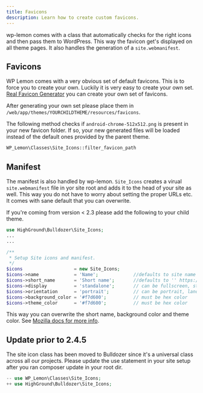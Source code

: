 ```yaml
---
title: Favicons
description: Learn how to create custom favicons.
---
```

wp-lemon comes with a class that automatically checks for the right icons and then pass them to WordPress. This way the favicon get's displayed on all theme pages. It also handles the generation of a  `site.webmanifest`.

## Favicons

WP Lemon comes with a very obvious set of default favicons. This is to force you to create your own. Luckily it is very easy to create your own set. [Real Favicon Generator](https://realfavicongenerator.net/) you can create your own set of favicons.

After generating your own set please place them in `/web/app/themes/YOURCHILDTHEME/resources/favicons`.

The following method checks if `android-chrome-512x512.png` is present in your new favicon folder. If so, your new generated files will be loaded instead of the default ones provided by the parent theme.

```php
WP_Lemon\Classes\Site_Icons::filter_favicon_path
```

## Manifest
The manifest is also handled by wp-lemon. `Site_Icons` creates a virual `site.webmanifest` file in yor site root and adds it to the head of your site as well. This way you do not have to worry about setting the proper URLs etc. It comes with sane default that you can overwrite.

If you're coming from version < 2.3 please add the following to your child theme.

```php title=library/child-setup.php lineNumbers=true
use HighGround\Bulldozer\Site_Icons;
...
...

/**
 * Setup Site icons and manifest.
 */
$icons                   = new Site_Icons;
$icons->name             = 'Name';             //defaults to site name
$icons->short_name       = 'Short name';       //defaults to '' https://developer.mozilla.org/en-US/docs/Web/Manifest/short_name
$icons->display          = 'standalone';       // can be fullscreen, standalone, minimal-ui, browser
$icons->orientation      = 'portrait';         // can be portrait, landscape, any
$icons->background_color = '#f7d600';          // must be hex color
$icons->theme_color      = '#f7d600';          // must be hex color
```

This way you can overwrite the short name, background color and theme color. See [Mozilla docs for more info](https://developer.mozilla.org/en-US/docs/Web/Manifest).

## Update prior to 2.4.5
The site icon class has been moved to Bulldozer since it's a universal class across all our projects. Please update the use statement in your site setup after you ran composer update in your root dir.

```php title=library/child-setup.php lineNumbers=true
-- use WP_Lemon\Classes\Site_Icons;
++ use HighGround\Bulldozer\Site_Icons;
```
